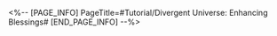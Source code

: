 <%-- [PAGE_INFO]
PageTitle=#Tutorial/Divergent Universe: Enhancing Blessings#
[END_PAGE_INFO] --%>
{{Tutorial
|sort      = 931701
|title     = Divergent Universe: Enhancing Blessings
|subtitle  = 
|type      = Simulated Universe
|about     = 
|image1    = Tutorial Divergent Universe Enhancing Blessings 1.png{{subst:void|<!--$UPLOAD:<<SpriteOutput/TutorialPic/TutorialPage_931701.png>-<Tutorial Divergent Universe Enhancing Blessings 1.png>-<Tutorial Files>>-->}}
|text1     = One of the functions of the Workbench of Creation, which expends the Workbench of Creation's Heat to enhance Blessings.
|image2    = Tutorial Divergent Universe Enhancing Blessings 2.png{{subst:void|<!--$UPLOAD:<<SpriteOutput/TutorialPic/TutorialPage_931702.png>-<Tutorial Divergent Universe Enhancing Blessings 2.png>-<Tutorial Files>>-->}}
|text2     = Each Workbench of Creation has a certain amount of initial Heat, which can be expended to enhance Blessings.
|image3    = Tutorial Divergent Universe Enhancing Blessings 3.png{{subst:void|<!--$UPLOAD:<<SpriteOutput/TutorialPic/TutorialPage_931703.png>-<Tutorial Divergent Universe Enhancing Blessings 3.png>-<Tutorial Files>>-->}}
|text3     = The rarer the Blessing, the more Heat is required to enhance it.
}}